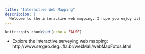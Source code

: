 ```yaml
---
title: "Interactive Web Mapping"
description: |
  Welcome to the interactive web mapping. I hope you enjoy it!
---
```


```r
knitr::opts_chunk$set(echo = FALSE)

```

- Explore the interactive surveying web mapping:
http://www.sergeo.deg.ufla.br/webMali/webMapFotos.html


